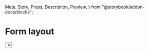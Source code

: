   Meta,
  Story,
  Props,
  Description,
  Preview,
} from "@storybook/addon-docs/blocks";

<Meta title="Components | Forms / Form layout" component={FormLayout} />

# Form layout

<Description of={FormLayout} />

<Preview withToolbar>
  <Story name="Example">
    <FormLayout>
      <Select
        label="Visitor type"
        options={["Visitor", "Interview", "Meeting"]}
        required
      />
      <FormLayout.Group>
        <TextField label="Arrival date" required />
        <TextField label="Arrival time" required />
      </FormLayout.Group>
      <TextField label="Full name" />
      <TextField label="Email" />
      <TextField label="Private notes" multiline={3} />
      <Stack distribution="equalSpacing">
        <ButtonGroup>
          <Button>Invite</Button>
          <Button outline>Invite and add another</Button>
        </ButtonGroup>
        <Button plain>Cancel</Button>
      </Stack>
    </FormLayout>
  </Story>
</Preview>

<Props of={FormLayout} />

## Usage

### Default form layout

Use to stack form fields vertically, which makes them easier to scan and complete.

### Field group

<Description of={FormLayout.Group} />

<Preview>
  <Story name="Field group">
    <FormLayout>
      <FormLayout.Group>
        <TextField label="Arrival date" required />
        <TextField label="Arrival time" required />
      </FormLayout.Group>
    </FormLayout>
  </Story>
</Preview>
